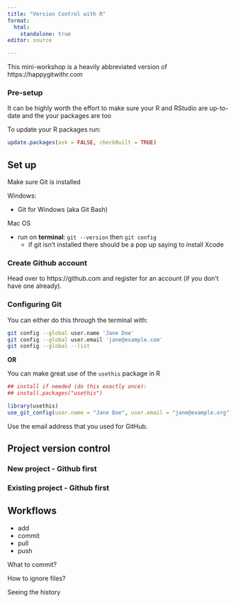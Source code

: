 ```yaml
---
title: "Version Control with R"
format: 
  html:
    standalone: true
editor: source

---
```


This mini-workshop is a heavily abbreviated version of https://happygitwithr.com

### Pre-setup

It can be highly worth the effort to make sure your R and RStudio are up-to-date and the your packages are too

To update your R packages run:

```r
update.packages(ask = FALSE, checkBuilt = TRUE)
```


## Set up

Make sure Git is installed

Windows:

- Git for Windows (aka Git Bash)


Mac OS

- run on **terminal**: `git --version` then `git config`
    - if git isn't installed there should be a pop up saying to install Xcode

### Create Github account

Head over to https://github.com and register for an account (if you don't have one already).

### Configuring Git

You can either do this through the terminal with:

```bash
git config --global user.name 'Jane Doe'
git config --global user.email 'jane@example.com'
git config --global --list
```

**OR**

You can make great use of the `usethis` package in R

```r
## install if needed (do this exactly once):
## install.packages("usethis")

library(usethis)
use_git_config(user.name = "Jane Doe", user.email = "jane@example.org")
```

Use the email address that you used for GitHub.


## Project version control

### New project - Github first

### Existing project - Github first

## Workflows

- add
- commit
- pull
- push

What to commit?

How to ignore files?

Seeing the history